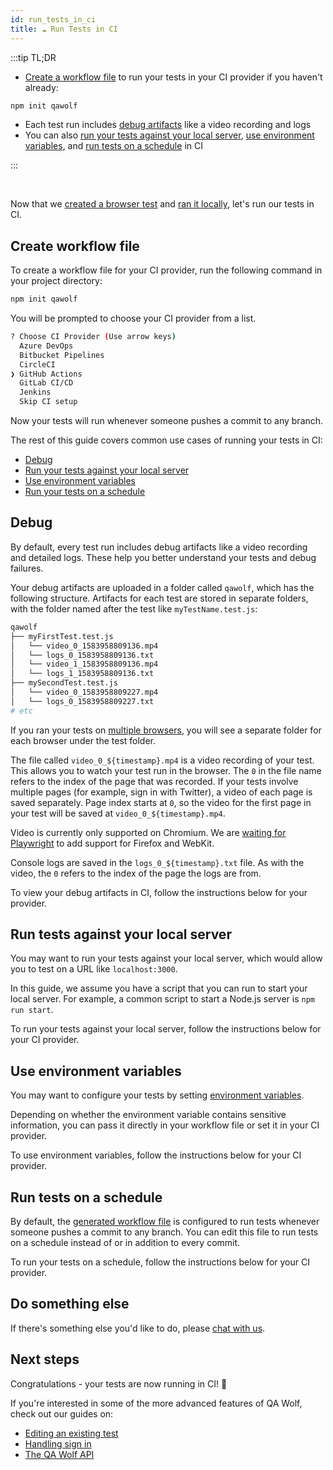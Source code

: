 ```yaml
---
id: run_tests_in_ci
title: ☁️ Run Tests in CI
---
```



:::tip TL;DR

- [Create a workflow file](#create-workflow-file) to run your tests in your CI provider if you haven't already:

```bash
npm init qawolf
```

- Each test run includes [debug artifacts](#debug) like a video recording and logs
- You can also [run your tests against your local server](#run-tests-against-your-local-server), [use environment variables](#use-environment-variables), and [run tests on a schedule](#run-tests-on-a-schedule) in CI

:::

<br />

Now that we [created a browser test](create_a_test) and [ran it locally](run_tests_locally), let's run our tests in CI.

## Create workflow file

To create a workflow file for your CI provider, run the following command in your project directory:

```bash
npm init qawolf
```

You will be prompted to choose your CI provider from a list.

```bash
? Choose CI Provider (Use arrow keys)
  Azure DevOps
  Bitbucket Pipelines
  CircleCI
❯ GitHub Actions
  GitLab CI/CD
  Jenkins
  Skip CI setup
```

<CiCreateWorkflow />

Now your tests will run whenever someone pushes a commit to any branch.

The rest of this guide covers common use cases of running your tests in CI:

- [Debug](#debug)
- [Run your tests against your local server](#run-tests-against-your-local-server)
- [Use environment variables](#use-environment-variables)
- [Run your tests on a schedule](#run-tests-on-a-schedule)

## Debug

By default, every test run includes debug artifacts like a video recording and detailed logs. These help you better understand your tests and debug failures.

Your debug artifacts are uploaded in a folder called `qawolf`, which has the following structure. Artifacts for each test are stored in separate folders, with the folder named after the test like `myTestName.test.js`:

```bash
qawolf
├── myFirstTest.test.js
│   └── video_0_1583958809136.mp4
│   └── logs_0_1583958809136.txt
│   └── video_1_1583958809136.mp4
│   └── logs_1_1583958809136.txt
├── mySecondTest.test.js
│   └── video_0_1583958809227.mp4
│   └── logs_0_1583958809227.txt
# etc
```

If you ran your tests on [multiple browsers](run_tests_locally#test-across-browsers), you will see a separate folder for each browser under the test folder.

The file called `video_0_${timestamp}.mp4` is a video recording of your test. This allows you to watch your test run in the browser. The `0` in the file name refers to the index of the page that was recorded. If your tests involve multiple pages (for example, sign in with Twitter), a video of each page is saved separately. Page index starts at `0`, so the video for the first page in your test will be saved at `video_0_${timestamp}.mp4`.

Video is currently only supported on Chromium. We are [waiting for Playwright](https://github.com/microsoft/playwright/issues/1158) to add support for Firefox and WebKit.

Console logs are saved in the `logs_0_${timestamp}.txt` file. As with the video, the `0` refers to the index of the page the logs are from.

To view your debug artifacts in CI, follow the instructions below for your provider.

<CiArtifacts />

## Run tests against your local server

You may want to run your tests against your local server, which would allow you to test on a URL like `localhost:3000`.

In this guide, we assume you have a script that you can run to start your local server. For example, a common script to start a Node.js server is `npm run start`.

To run your tests against your local server, follow the instructions below for your CI provider.

<CiLocalServer />

## Use environment variables

You may want to configure your tests by setting [environment variables](api/environment_variables).

Depending on whether the environment variable contains sensitive information, you can pass it directly in your workflow file or set it in your CI provider.

To use environment variables, follow the instructions below for your CI provider.

<CiEnvironmentVariables />

## Run tests on a schedule

By default, the [generated workflow file](#create-workflow-file) is configured to run tests whenever someone pushes a commit to any branch. You can edit this file to run tests on a schedule instead of or in addition to every commit.

To run your tests on a schedule, follow the instructions below for your CI provider.

<CiRunOnSchedule />

## Do something else

If there's something else you'd like to do, please [chat with us](https://gitter.im/qawolf/community).

## Next steps

Congratulations - your tests are now running in CI! 🎉

If you're interested in some of the more advanced features of QA Wolf, check out our guides on:

- [Editing an existing test](edit_a_test)
- [Handling sign in](handle_sign_in)
- [The QA Wolf API](api/table_of_contents)
